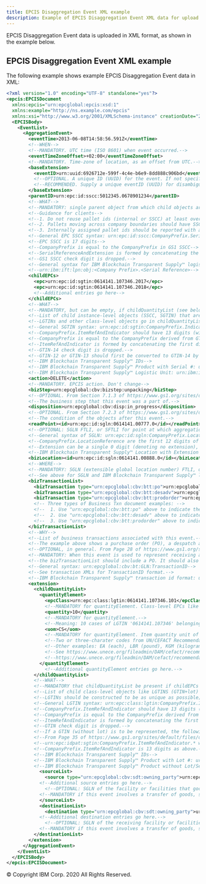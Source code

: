 ```yaml
---
title: EPCIS Disaggregation Event XML example
description: Example of EPCIS Disaggregation Event XML data for upload
---
```


<PageDescription>

EPCIS Disaggregation Event data is uploaded in XML format, as shown in the
example below.

</PageDescription>

## EPCIS Disaggregation Event XML example

The following example shows example EPCIS Disaggregation Event data in XML:

```xml
<?xml version="1.0" encoding="UTF-8" standalone="yes"?>
<epcis:EPCISDocument
  xmlns:epcis="urn:epcglobal:epcis:xsd:1"
  xmlns:example="http://ns.example.com/epcis"
  xmlns:xsi="http://www.w3.org/2001/XMLSchema-instance" creationDate="2005-07-11T11:30:47.0Z" schemaVersion="1.2">
  <EPCISBody>
    <EventList>
      <AggregationEvent>
        <eventTime>2013-06-08T14:58:56.591Z</eventTime>
        <!--WHEN-->
        <!--MANDATORY. UTC time (ISO 8601) when event occurred.-->
        <eventTimeZoneOffset>+02:00</eventTimeZoneOffset>
        <!--MANDATORY. Time-zone of location, as an offset from UTC.-->
        <baseExtension>
          <eventID>urn:uuid:6926712e-599f-4c4e-b6e9-8dd888c906bd</eventID>
          <!--OPTIONAL. A unique ID (UUID) for the event. If not specified, the system generates an event ID.-->
          <!--RECOMMENDED. Supply a unique eventID (UUID) for disambiguation.-->
        </baseExtension>
        <parentID>urn:epc:id:sscc:5012345.0678901234</parentID>
        <!--WHAT-->
        <!--MANDATORY: single parent object from which child objects are being disaggregated (may be SSCC or internal license plate numbers)-->
        <!--Guidance for clients-->
        <!--1. Do not reuse pallet ids (internal or SSCC) at least over periods of months. GS1 guideline: SSCC not reused for at least 1 year.-->
        <!--2. Pallets moving across company boundaries should have SSCCs. E.g. pallets shipped from supplier to retailer should have SSCC.-->
        <!--3. Internally assigned pallet ids should be reported with a company prefix, for disambiguation. So, CompanyPrefix.InternalID.-->
        <!--General EPC SSCC syntax: urn:epc:id:sscc:CompanyPrefix.SerialRefAndExtension-->
        <!--EPC SSCC is 17 digits-->
        <!--CompanyPrefix is equal to the CompanyPrefix in GS1 SSCC-->
        <!--SerialReferenceAndExtension is formed by concatenating the first digit (Extension) from GS1 SSCC with SerialRef digits from GS1 SSCC.-->
        <!--GS1 SSCC check digit is dropped.-->
        <!--General syntax for IBM Blockchain Transparent Supply™ logistic unit: -->
        <!--urn:ibm:ift:lpn:obj:<Company Prefix>.<Serial Reference>-->
        <childEPCs>
          <epc>urn:epc:id:sgtin:0614141.107346.2017</epc>
          <epc>urn:epc:id:sgtin:0614141.107346.2018</epc>
          <!--Additional entries go here-->
        </childEPCs>
        <!--WHAT-->
        <!--MANDATORY, but can be empty, if childQuantityList (see below) is present-->
        <!--List of child instance-level objects (SSCC, SGTIN) that are being disaggregated from parent object.-->
        <!--LGTINs and other class-level objects go in childQuantityList (see below)-->
        <!--General SGTIN syntax: urn:epc:id:sgtin:CompanyPrefix.IndicatorDigitAndItemRef.SerialNumber-->
        <!--CompanyPrefix.ItemRefAndIndicator should have 13 digits (without counting dots).-->
        <!--CompanyPrefix is equal to the CompanyPrefix derived from GTIN-14.-->
        <!--ItemRefAndIndicator is formed by concatenating the first digit (Indicator) from GTIN-14 with ItemRef digits from GTIN-14.-->
        <!--GTIN-14 check digit is dropped.-->
        <!--GTIN-12 or GTIN-13 should first be converted to GTIN-14 by adding leading 0s before above conversion.-->
        <!--IBM Blockchain Transparent Supply™ IDs-->
        <!--IBM Blockchain Transparent Supply™ Product with Serial #: urn:ibm:ift:product:serial:obj:<Company Prefix>.<Item Reference>.<Serial Number>-->
        <!--IBM Blockchain Transparent Supply™ Logistic Unit: urn:ibm:ift:lpn:obj:<Company Prefix>.<Serial Reference>-->
        <action>DELETE</action>
        <!--MANDATORY. EPCIS action. Don't change-->
        <bizStep>urn:epcglobal:cbv:bizstep:unpacking</bizStep>
        <!--OPTIONAL. From Section 7.1.3 of https://www.gs1.org/sites/default/files/docs/epc/CBV-Standard-1-2-r-2016-09-29.pdf-->
        <!--The business step that this event was a part of.-->
        <disposition>urn:epcglobal:cbv:disp:in_progress</disposition>
        <!--OPTIONAL. From Section 7.2.3 of https://www.gs1.org/sites/default/files/docs/epc/CBV-Standard-1-2-r-2016-09-29.pdf-->
        <!--The condition of the objects after this event.-->
        <readPoint><id>urn:epc:id:sgln:0614141.00777.0</id></readPoint>
        <!--OPTIONAL: SGLN FTLI, or SFTLI for point at which aggregation occurred. Used if multiple facilities GLNs (look below for the Mandatory GLN).-->
        <!--General syntax of SGLN: urn:epc:id:sgln:CompanyPrefix.LocationReference.Extension-->
        <!--CompanyPrefix.LocationReference are the first 12 digits of GLN (13th check digit is not included).-->
        <!--Extension can be a single 0 digit (denoting no extension), or can be any number of digits without leading zeros-->
        <!--IBM Blockchain Transparent Supply™ Location with Extension ID: urn:ibm:ift:location:extension:loc:<Company Prefix>.<Location Reference>.<Extension>-->
        <bizLocation><id>urn:epc:id:sgln:0614141.00888.0</id></bizLocation>
        <!--WHERE-->
        <!--MANDATORY: SGLN (extensible global location number) FTLI, or SFTLI for the business location where the event occurred.-->
        <!--See above for SGLN and IBM Blockchain Transparent Supply™ location formats-->
        <bizTransactionList>
          <bizTransaction type="urn:epcglobal:cbv:btt:po">urn:epcglobal:cbv:bt:5412345000037:PO3352</bizTransaction>
          <bizTransaction type="urn:epcglobal:cbv:btt:desadv">urn:epcglobal:cbv:bt:5412345000037:PO3352-DA349875</bizTransaction>
          <bizTransaction type="urn:epcglobal:cbv:btt:prodorder">urn:epcglobal:cbv:bt:0614141000005:Order123</bizTransaction>
          <!-- Three types of Business Txn document examples: -->
          <!--  1. Use "urn:epcglobal:cbv:btt:po" above to indicate the identifier for a PURCHASE ORDER (send from retailer to supplier) -->
          <!--  2. Use "urn:epcglobal:cbv:btt:desadv" above to indicate the identifier for a DESPATCH ADVICE (send from supplier to retailer) -->
          <!--  3. Use "urn:epcglobal:cbv:btt:prodorder" above to indicate the identifier for a PRODUCTION ORDER (internal to a supplier) -->
        </bizTransactionList>
        <!--WHY-->
        <!--List of business transactions associated with this event.-->
        <!--The example above shows a purchase order (PO), a despatch advice (ASN), and a production order-->
        <!--OPTIONAL, in general. From Page 28 of https://www.gs1.org/sites/default/files/docs/epc/CBV-Standard-1-2-1-r-2017-05-05.pdf-->
        <!--MANDATORY: When this event is used to represent receiving a shipment from supplier to retailer,-->
        <!--the bizTransactionList should include a PO. It should also include a DA (ASN) when one is available.-->
        <!--General syntax: urn:epcglobal:cbv:bt:GLN:TransactionID-->
        <!--See transaction XMLs for TransactionID format.-->
        <!--IBM Blockchain Transparent Supply™ transaction id format: urn:ibm:ift:bt:<Company Prefix>.<Location Reference>.<Transaction Id>-->
        <extension>
          <childQuantityList>
            <quantityElement>
              <epcClass>urn:epc:class:lgtin:0614141.107346.101</epcClass>
              <!--MANDATORY for quantityElement. Class-level EPCs like LGTINs. See note below for description.-->
              <quantity>10</quantity>
              <!--MANDATORY for quantityElement.-->
              <!--Meaning: 10 cases of LGTIN '0614141.107346' belonging to lot '101'-->
              <uom>CS</uom>
              <!--MANDATORY for quantityElement. Item quantity unit of measurement. "CS" = Case.-->
              <!--Two or three-charater codes from UN/CEFACT Recommendation 20.-->
              <!--Other examples: EA (each), LBR (pound), KGM (kilogram).-->
              <!--See https://www.unece.org/fileadmin/DAM/cefact/recommendations/rec20/rec20_rev3_Annex2e.pdf and-->
              <!--https://www.unece.org/fileadmin/DAM/cefact/recommendations/rec20/rec20_rev3_Annex3e.pdf.-->
            </quantityElement>
	          <!--Additional quantityElement entries go here.-->
          </childQuantityList>
          <!--WHAT-->
          <!--MANDATORY that childQuantityList be present if childEPCs is empty.-->
          <!--List of child class-level objects like LGTINS (GTIN+lot) along with their quantity and unit of measure.-->
          <!--LGTINs should be constructed to be as unique as possible; by concatenating time/date of creation with object id, e.g.-->
          <!--General LGTIN syntax: urn:epc:class:lgtin:CompanyPrefix.IndicatorDigitAndItemRef.Lot-->
          <!--CompanyPrefix.ItemRefAndIndicator should have 13 digits (without counting dots).-->
          <!--CompanyPrefix is equal to the CompanyPrefix derived from GTIN.-->
          <!--ItemRefAndIndicator is formed by concatenating the first digit (Indicator) from GTIN with ItemRef digits from GTIN.-->
          <!--GTIN check digit is dropped.-->
          <!--If a GTIN (without lot) is to be represented, the following syntax is used:-->
          <!--From Page 35 of https://www.gs1.org/sites/default/files/docs/epc/CBV-Standard-1-2-1-r-2017-05-05.pdf -->
          <!--urn:epc:idpat:sgtin:CompanyPrefix.ItemRefAndIndicator.* where -->
          <!--CompanyPrefix.ItemRefAndIndicator is 13 digits as above.-->
          <!--IBM Blockchain Transparent Supply™ IDs-->
          <!--IBM Blockchain Transparent Supply™ Product with Lot #: urn:ibm:ift:product:lot:class:<Company Prefix>.<Item Reference>.<Lot Number>-->
          <!--IBM Blockchain Transparent Supply™ Product without Lot/Serial: urn:ibm:ift:product:class:<Company Prefix>.<Item Reference>-->
	        <sourceList>
	          <source type="urn:epcglobal:cbv:sdt:owning_party">urn:epc:id:sgln:0614141.00001.0</source>
            <!--Additional source entries go here.-->
	          <!--OPTIONAL: SGLN of the facility or facilities that goods are being sent from.-->
            <!--MANDATORY if this event involves a transfer of goods, such as a shipment from supplier to retailer.-->
	        </sourceList>
	        <destinationList>
	          <destination type="urn:epcglobal:cbv:sdt:owning_party">urn:epc:id:sgln:5012345.00001.0</destination>
            <!--Additional destination entries go here.-->
	          <!--OPTIONAL: SGLN of the receiving facility or facilities.-->
            <!--MANDATORY if this event involves a transfer of goods, such as a shipment from suppler to retailer. -->
          </destinationList>
        </extension>
      </AggregationEvent>
    </EventList>
  </EPCISBody>
</epcis:EPCISDocument>
```

<PageCopyright>© Copyright IBM Corp. 2020 All Rights Reserved.</PageCopyright>
